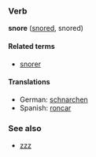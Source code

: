 ===Verb===
'''snore''' ([[snored]], snored)

====Related terms====
*[[snorer]]

====Translations====
*German: [[schnarchen]]
*Spanish: [[roncar]]

===See also===
*[[zzz]]
